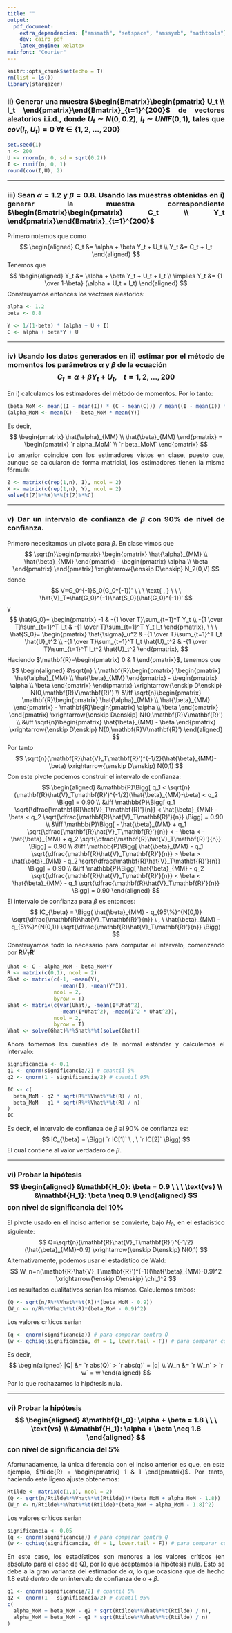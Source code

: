 ```yaml
---
title: ""
output: 
  pdf_document:
    extra_dependencies: ["amsmath", "setspace", "amssymb", "mathtools"]
    dev: cairo_pdf
    latex_engine: xelatex
mainfont: "Courier"
---
```


```{=html}
<style>
body {
text-align: justify}
</style>
```
```r
knitr::opts_chunk$set(echo = T)
rm(list = ls())
library(stargazer)
```

### ii) Generar una muestra $\begin{Bmatrix}\begin{pmatrix} U_t \\ I_t \end{pmatrix}\end{Bmatrix}_{t=1}^{200}$ de vectores aleatorios i.i.d., donde \newline \newline $U_t \sim N(0,0.2)$, $I_t \sim UNIF(0,1)$, tales que $cov(I_t,U_t)=0$ $\forall t \in\{1, 2, \dots, 200\}$
```r
set.seed(1)
n <- 200
U <- rnorm(n, 0, sd = sqrt(0.2))
I <- runif(n, 0, 1)
round(cov(I,U), 2)
```

---

### iii) Sean $\alpha = 1.2$ y $\beta = 0.8$. Usando las muestras obtenidas en i) generar la muestra \newline \newline correspondiente $\begin{Bmatrix}\begin{pmatrix} C_t \\ Y_t \end{pmatrix}\end{Bmatrix}_{t=1}^{200}$

Primero notemos que como
$$
\begin{aligned}
  C_t &= \alpha + \beta Y_t + U_t \\
  Y_t &= C_t + I_t
\end{aligned}
$$
Tenemos que
$$
\begin{aligned}
  Y_t &= \alpha + \beta Y_t + U_t + I_t \\
  \implies Y_t &= {1 \over 1-\beta} (\alpha + U_t + I_t)
  \end{aligned}
$$
Construyamos entonces los vectores aleatorios:
```r
alpha <- 1.2
beta <- 0.8

Y <- 1/(1-beta) * (alpha + U + I)
C <- alpha + beta*Y + U
```

---


### iv) Usando los datos generados en ii) estimar por el método de momentos los parámetros $\alpha$ y $\beta$ de la ecuación $$C_t = \alpha + \beta Y_t + U_t, \ \ \ \ t=1,2,\dots,200$$

En i) calculamos los estimadores del método de momentos. Por lo tanto:
```r
(beta_MoM <- mean((I - mean(I)) * (C - mean(C))) / mean((I - mean(I)) * (Y - mean(Y))))
(alpha_MoM <- mean(C) - beta_MoM * mean(Y))
```
Es decir,
$$
\begin{pmatrix}
  \hat{\alpha}_{MM} \\
  \hat{\beta}_{MM}
\end{pmatrix}
=
\begin{pmatrix}
  `r alpha_MoM` \\
  `r beta_MoM`
\end{pmatrix}
$$
Lo anterior coincide con los estimadores vistos en clase, puesto que, aunque se calcularon de forma matricial, los estimadores tienen la misma fórmula:
```r
Z <- matrix(c(rep(1,n), I), ncol = 2)
X <- matrix(c(rep(1,n), Y), ncol = 2)
solve(t(Z)%*%X)%*%(t(Z)%*%C)
```

---


### v) Dar un intervalo de confianza de $\beta$ con 90% de nivel de confianza.
Primero necesitamos un pivote para $\beta$. En clase vimos que
$$
\sqrt{n}\begin{pmatrix}
  \begin{pmatrix}
    \hat{\alpha}_{MM} \\
    \hat{\beta}_{MM}
  \end{pmatrix}
  -
  \begin{pmatrix}
    \alpha \\
    \beta
  \end{pmatrix}
\end{pmatrix}
\xrightarrow{\enskip D\enskip} N_2(0,V)
$$
donde
$$
V=G_0^{-1}S_0(G_0^{-1})' \ \ \ \text{ , } \ \ \ \hat{V}_T=\hat{G_0}^{-1}\hat{S_0}(\hat{G_0}^{-1})'
$$
y
$$
\hat{G_0}=
\begin{pmatrix}
  -1 & -{1 \over T}\sum_{t=1}^T Y_t \\
  -{1 \over T}\sum_{t=1}^T I_t & -{1 \over T}\sum_{t=1}^T Y_t I_t
\end{pmatrix}, \ \ \
\hat{S_0}=
\begin{pmatrix}
  \hat{\sigma}_u^2 & -{1 \over T}\sum_{t=1}^T I_t \hat{U}_t^2 \\
  -{1 \over T}\sum_{t=1}^T I_t \hat{U}_t^2 & -{1 \over T}\sum_{t=1}^T I_t^2 \hat{U}_t^2
\end{pmatrix},
$$
Haciendo $\mathbf{R}=\begin{pmatrix} 0 & 1 \end{pmatrix}$, tenemos que
$$
\begin{aligned}
&\sqrt{n} \ \mathbf{R}\begin{pmatrix}
  \begin{pmatrix}
    \hat{\alpha}_{MM} \\
    \hat{\beta}_{MM}
  \end{pmatrix}
  -
  \begin{pmatrix}
    \alpha \\
    \beta
  \end{pmatrix}
\end{pmatrix}
\xrightarrow{\enskip D\enskip} N(0,\mathbf{R}V\mathbf{R}') \\
&\iff
\sqrt{n}\begin{pmatrix}
  \mathbf{R}\begin{pmatrix}
    \hat{\alpha}_{MM} \\
    \hat{\beta}_{MM}
  \end{pmatrix}
  -
  \mathbf{R}\begin{pmatrix}
    \alpha \\
    \beta
  \end{pmatrix}
\end{pmatrix}
\xrightarrow{\enskip D\enskip} N(0,\mathbf{R}V\mathbf{R}') \\
&\iff
\sqrt{n}\begin{pmatrix}
  \hat{\beta}_{MM}
  -
  \beta
\end{pmatrix}
\xrightarrow{\enskip D\enskip} N(0,\mathbf{R}V\mathbf{R}')
\end{aligned}
$$
Por tanto
$$
\sqrt{n}(\mathbf{R}\hat{V}_T\mathbf{R}')^{-1/2}(\hat{\beta}_{MM}-\beta)
\xrightarrow{\enskip D\enskip} N(0,1)
$$
Con este pivote podemos construir el intervalo de confianza:
$$
\begin{aligned}
  &\mathbb{P}\Bigg[
    q_1 < 
      \sqrt{n}(\mathbf{R}\hat{V}_T\mathbf{R}')^{-1/2}(\hat{\beta}_{MM}-\beta)
    < q_2
  \Bigg] = 0.90 \\
  &\iff
  \mathbb{P}\Bigg[
    q_1 \sqrt{\dfrac{\mathbf{R}\hat{V}_T\mathbf{R}'}{n}} < 
      \hat{\beta}_{MM} - \beta
    < q_2 \sqrt{\dfrac{\mathbf{R}\hat{V}_T\mathbf{R}'}{n}}
  \Bigg] = 0.90 \\
    &\iff
  \mathbb{P}\Bigg[
    - \hat{\beta}_{MM} + q_1 \sqrt{\dfrac{\mathbf{R}\hat{V}_T\mathbf{R}'}{n}} < 
      - \beta
    < - \hat{\beta}_{MM} + q_2 \sqrt{\dfrac{\mathbf{R}\hat{V}_T\mathbf{R}'}{n}}
  \Bigg] = 0.90 \\
    &\iff
  \mathbb{P}\Bigg[
    \hat{\beta}_{MM} - q_1 \sqrt{\dfrac{\mathbf{R}\hat{V}_T\mathbf{R}'}{n}} > 
      \beta
    > \hat{\beta}_{MM} - q_2 \sqrt{\dfrac{\mathbf{R}\hat{V}_T\mathbf{R}'}{n}}
  \Bigg] = 0.90 \\
    &\iff
  \mathbb{P}\Bigg[
    \hat{\beta}_{MM} - q_2 \sqrt{\dfrac{\mathbf{R}\hat{V}_T\mathbf{R}'}{n}} < 
      \beta
    < \hat{\beta}_{MM} - q_1 \sqrt{\dfrac{\mathbf{R}\hat{V}_T\mathbf{R}'}{n}}
  \Bigg] = 0.90
\end{aligned}
$$
El intervalo de confianza para $\beta$ es entonces:
$$
IC_{\beta} 
= \Bigg(
  \hat{\beta}_{MM} - q_{95\%}^{N(0,1)} \sqrt{\dfrac{\mathbf{R}\hat{V}_T\mathbf{R}'}{n}} \ , \
  \hat{\beta}_{MM} - q_{5\%}^{N(0,1)} \sqrt{\dfrac{\mathbf{R}\hat{V}_T\mathbf{R}'}{n}}
\Bigg)
$$
Construyamos todo lo necesario para computar el intervalo, comenzando por $\mathbf{R}\hat{V}_T\mathbf{R}'$
```r
Uhat <- C - alpha_MoM - beta_MoM*Y
R <- matrix(c(0,1), ncol = 2)
Ghat <- matrix(c(-1, -mean(Y),
                 -mean(I), -mean(Y*I)),
               ncol = 2,
               byrow = T)
Shat <- matrix(c(var(Uhat), -mean(I*Uhat^2),
                 -mean(I*Uhat^2), -mean(I^2 * Uhat^2)),
               ncol = 2,
               byrow = T)
Vhat <- solve(Ghat)%*%Shat%*%t(solve(Ghat))
```
Ahora tomemos los cuantiles de la normal estándar y calculemos el intervalo:
```r
significancia <- 0.1
q1 <- qnorm(significancia/2) # cuantil 5%
q2 <- qnorm(1 - significancia/2) # cuantil 95%

IC <- c(
  beta_MoM - q2 * sqrt(R%*%Vhat%*%t(R) / n),
  beta_MoM - q1 * sqrt(R%*%Vhat%*%t(R) / n)
)
IC
```
Es decir, el intervalo de confianza de $\beta$ al 90% de confianza es:
$$
IC_{\beta} 
= \Bigg(
  `r IC[1]` \ , \
  `r IC[2]`
\Bigg)
$$
El cual contiene al valor verdadero de $\beta$.

---


### vi) Probar la hipótesis $$ \begin{aligned} &\mathbf{H_0}: \beta = 0.9 \ \ \ \text{vs} \\ &\mathbf{H_1}: \beta \neq 0.9 \end{aligned} $$ con nivel de significancia del 10%

El pivote usado en el inciso anterior se convierte, bajo $H_0$, en el estadístico siguiente:
$$
Q=\sqrt{n}(\mathbf{R}\hat{V}_T\mathbf{R}')^{-1/2}(\hat{\beta}_{MM}-0.9)
\xrightarrow{\enskip D\enskip} N(0,1)
$$
Alternativamente, podemos usar el estadístico de Wald:
$$
W_n=n(\mathbf{R}\hat{V}_T\mathbf{R}')^{-1}(\hat{\beta}_{MM}-0.9)^2
\xrightarrow{\enskip D\enskip} \chi_1^2
$$
Los resultados cualitativos serían los mismos. Calculemos ambos:
```r
(Q <- sqrt(n/R%*%Vhat%*%t(R))*(beta_MoM - 0.9))
(W_n <- n/R%*%Vhat%*%t(R)*(beta_MoM - 0.9)^2)
```
Los valores críticos serían
```r
(q <- qnorm(significancia)) # para comparar contra Q
(w <- qchisq(significancia, df = 1, lower.tail = F)) # para comparar contra W_n
```
Es decir,
$$
\begin{aligned}
|Q| &= `r abs(Q)` > `r abs(q)` = |q| \\
W_n &= `r W_n` > `r w` = w
\end{aligned}
$$
Por lo que rechazamos la hipótesis nula.

---


### vi) Probar la hipótesis $$ \begin{aligned} &\mathbf{H_0}: \alpha + \beta = 1.8 \ \ \ \text{vs} \\ &\mathbf{H_1}: \alpha + \beta \neq 1.8 \end{aligned} $$ con nivel de significancia del 5%

Afortunadamente, la única diferencia con el inciso anterior es que, en este ejemplo, $\tilde{R} = \begin{pmatrix} 1 & 1 \end{pmatrix}$. Por tanto, haciendo este ligero ajuste obtenemos:
```r
Rtilde <- matrix(c(1,1), ncol = 2)
(Q <- sqrt(n/Rtilde%*%Vhat%*%t(Rtilde))*(beta_MoM + alpha_MoM - 1.8))
(W_n <- n/Rtilde%*%Vhat%*%t(Rtilde)*(beta_MoM + alpha_MoM - 1.8)^2)
```
Los valores críticos serían
```r
significancia <- 0.05
(q <- qnorm(significancia)) # para comparar contra Q
(w <- qchisq(significancia, df = 1, lower.tail = F)) # para comparar contra W_n
```
En este caso, los estadísticos son menores a los valores críticos (en absoluto para el caso de Q), por lo que aceptamos la hipótesis nula. Esto se debe a la gran varianza del estimador de $\alpha$, lo que ocasiona que de hecho 1.8 esté dentro de un intervalo de confianza de $\alpha + \beta$.
```r
q1 <- qnorm(significancia/2) # cuantil 5%
q2 <- qnorm(1 - significancia/2) # cuantil 95%
c(
  alpha_MoM + beta_MoM - q2 * sqrt(Rtilde%*%Vhat%*%t(Rtilde) / n),
  alpha_MoM + beta_MoM - q1 * sqrt(Rtilde%*%Vhat%*%t(Rtilde) / n)
)
```

